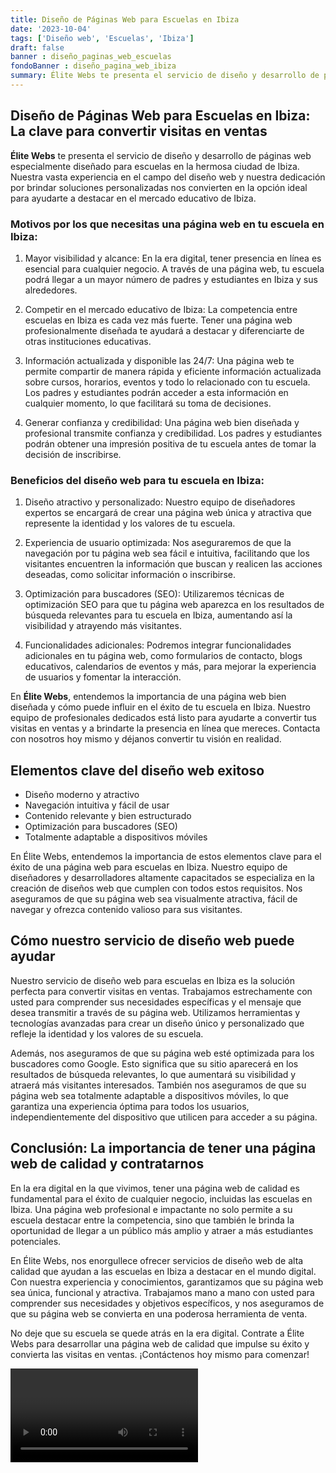 ```yaml
---
title: Diseño de Páginas Web para Escuelas en Ibiza
date: '2023-10-04'
tags: ['Diseño web', 'Escuelas', 'Ibiza']
draft: false
banner : diseño_paginas_web_escuelas
fondoBanner : diseño_pagina_web_ibiza
summary: Élite Webs te presenta el servicio de diseño y desarrollo de páginas web especialmente diseñado para escuelas en la hermosa ciudad de Ibiza. Nuestra vasta experiencia en el campo del diseño web y nuestra dedicación por brindar soluciones personalizadas nos convierten en la opción ideal para ayudarte a destacar en el mercado educativo de Ibiza.
---
```


## Diseño de Páginas Web para Escuelas en Ibiza: La clave para convertir visitas en ventas

**Élite Webs** te presenta el servicio de diseño y desarrollo de páginas web especialmente diseñado para escuelas en la hermosa ciudad de Ibiza. Nuestra vasta experiencia en el campo del diseño web y nuestra dedicación por brindar soluciones personalizadas nos convierten en la opción ideal para ayudarte a destacar en el mercado educativo de Ibiza.

### Motivos por los que necesitas una página web en tu escuela en Ibiza:

1. Mayor visibilidad y alcance: En la era digital, tener presencia en línea es esencial para cualquier negocio. A través de una página web, tu escuela podrá llegar a un mayor número de padres y estudiantes en Ibiza y sus alrededores.

2. Competir en el mercado educativo de Ibiza: La competencia entre escuelas en Ibiza es cada vez más fuerte. Tener una página web profesionalmente diseñada te ayudará a destacar y diferenciarte de otras instituciones educativas.

3. Información actualizada y disponible las 24/7: Una página web te permite compartir de manera rápida y eficiente información actualizada sobre cursos, horarios, eventos y todo lo relacionado con tu escuela. Los padres y estudiantes podrán acceder a esta información en cualquier momento, lo que facilitará su toma de decisiones.

4. Generar confianza y credibilidad: Una página web bien diseñada y profesional transmite confianza y credibilidad. Los padres y estudiantes podrán obtener una impresión positiva de tu escuela antes de tomar la decisión de inscribirse.

### Beneficios del diseño web para tu escuela en Ibiza:

1. Diseño atractivo y personalizado: Nuestro equipo de diseñadores expertos se encargará de crear una página web única y atractiva que represente la identidad y los valores de tu escuela.

2. Experiencia de usuario optimizada: Nos aseguraremos de que la navegación por tu página web sea fácil e intuitiva, facilitando que los visitantes encuentren la información que buscan y realicen las acciones deseadas, como solicitar información o inscribirse.

3. Optimización para buscadores (SEO): Utilizaremos técnicas de optimización SEO para que tu página web aparezca en los resultados de búsqueda relevantes para tu escuela en Ibiza, aumentando así la visibilidad y atrayendo más visitantes.

4. Funcionalidades adicionales: Podremos integrar funcionalidades adicionales en tu página web, como formularios de contacto, blogs educativos, calendarios de eventos y más, para mejorar la experiencia de usuarios y fomentar la interacción.

En **Élite Webs**, entendemos la importancia de una página web bien diseñada y cómo puede influir en el éxito de tu escuela en Ibiza. Nuestro equipo de profesionales dedicados está listo para ayudarte a convertir tus visitas en ventas y a brindarte la presencia en línea que mereces. Contacta con nosotros hoy mismo y déjanos convertir tu visión en realidad.

<GifSeo />

<Cta />

## Elementos clave del diseño web exitoso
- Diseño moderno y atractivo
- Navegación intuitiva y fácil de usar
- Contenido relevante y bien estructurado
- Optimización para buscadores (SEO)
- Totalmente adaptable a dispositivos móviles

En Élite Webs, entendemos la importancia de estos elementos clave para el éxito de una página web para escuelas en Ibiza. Nuestro equipo de diseñadores y desarrolladores altamente capacitados se especializa en la creación de diseños web que cumplen con todos estos requisitos. Nos aseguramos de que su página web sea visualmente atractiva, fácil de navegar y ofrezca contenido valioso para sus visitantes.

## Cómo nuestro servicio de diseño web puede ayudar
Nuestro servicio de diseño web para escuelas en Ibiza es la solución perfecta para convertir visitas en ventas. Trabajamos estrechamente con usted para comprender sus necesidades específicas y el mensaje que desea transmitir a través de su página web. Utilizamos herramientas y tecnologías avanzadas para crear un diseño único y personalizado que refleje la identidad y los valores de su escuela.

Además, nos aseguramos de que su página web esté optimizada para los buscadores como Google. Esto significa que su sitio aparecerá en los resultados de búsqueda relevantes, lo que aumentará su visibilidad y atraerá más visitantes interesados. También nos aseguramos de que su página web sea totalmente adaptable a dispositivos móviles, lo que garantiza una experiencia óptima para todos los usuarios, independientemente del dispositivo que utilicen para acceder a su página.

## Conclusión: La importancia de tener una página web de calidad y contratarnos
En la era digital en la que vivimos, tener una página web de calidad es fundamental para el éxito de cualquier negocio, incluidas las escuelas en Ibiza. Una página web profesional e impactante no solo permite a su escuela destacar entre la competencia, sino que también le brinda la oportunidad de llegar a un público más amplio y atraer a más estudiantes potenciales.

En Élite Webs, nos enorgullece ofrecer servicios de diseño web de alta calidad que ayudan a las escuelas en Ibiza a destacar en el mundo digital. Con nuestra experiencia y conocimientos, garantizamos que su página web sea única, funcional y atractiva. Trabajamos mano a mano con usted para comprender sus necesidades y objetivos específicos, y nos aseguramos de que su página web se convierta en una poderosa herramienta de venta.

No deje que su escuela se quede atrás en la era digital. Contrate a Élite Webs para desarrollar una página web de calidad que impulse su éxito y convierta las visitas en ventas. ¡Contáctenos hoy mismo para comenzar!

<Video />

<CtaBot job='Escuelas' city='Ibiza'/>

<Gmaps query='Ibiza+españa+maps' />